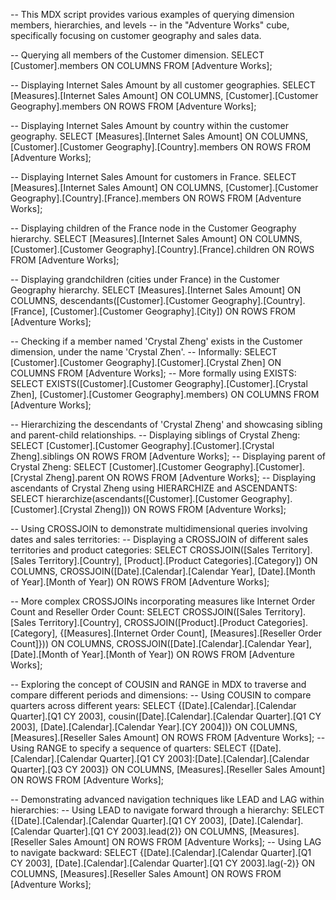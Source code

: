 -- This MDX script provides various examples of querying dimension members, hierarchies, and levels
-- in the "Adventure Works" cube, specifically focusing on customer geography and sales data.

-- Querying all members of the Customer dimension.
SELECT [Customer].members ON COLUMNS FROM [Adventure Works];

-- Displaying Internet Sales Amount by all customer geographies.
SELECT [Measures].[Internet Sales Amount] ON COLUMNS, [Customer].[Customer Geography].members ON ROWS FROM [Adventure Works];

-- Displaying Internet Sales Amount by country within the customer geography.
SELECT [Measures].[Internet Sales Amount] ON COLUMNS, [Customer].[Customer Geography].[Country].members ON ROWS FROM [Adventure Works];

-- Displaying Internet Sales Amount for customers in France.
SELECT [Measures].[Internet Sales Amount] ON COLUMNS, [Customer].[Customer Geography].[Country].[France].members ON ROWS FROM [Adventure Works];

-- Displaying children of the France node in the Customer Geography hierarchy.
SELECT [Measures].[Internet Sales Amount] ON COLUMNS, [Customer].[Customer Geography].[Country].[France].children ON ROWS FROM [Adventure Works];

-- Displaying grandchildren (cities under France) in the Customer Geography hierarchy.
SELECT [Measures].[Internet Sales Amount] ON COLUMNS, descendants([Customer].[Customer Geography].[Country].[France], [Customer].[Customer Geography].[City]) ON ROWS FROM [Adventure Works];

-- Checking if a member named 'Crystal Zheng' exists in the Customer dimension, under the name 'Crystal Zhen'.
-- Informally:
SELECT [Customer].[Customer Geography].[Customer].[Crystal Zhen] ON COLUMNS FROM [Adventure Works];
-- More formally using EXISTS:
SELECT EXISTS([Customer].[Customer Geography].[Customer].[Crystal Zhen], [Customer].[Customer Geography].members) ON COLUMNS FROM [Adventure Works];

-- Hierarchizing the descendants of 'Crystal Zheng' and showcasing sibling and parent-child relationships.
-- Displaying siblings of Crystal Zheng:
SELECT [Customer].[Customer Geography].[Customer].[Crystal Zheng].siblings ON ROWS FROM [Adventure Works];
-- Displaying parent of Crystal Zheng:
SELECT [Customer].[Customer Geography].[Customer].[Crystal Zheng].parent ON ROWS FROM [Adventure Works];
-- Displaying ascendants of Crystal Zheng using HIERARCHIZE and ASCENDANTS:
SELECT hierarchize(ascendants([Customer].[Customer Geography].[Customer].[Crystal Zheng])) ON ROWS FROM [Adventure Works];

-- Using CROSSJOIN to demonstrate multidimensional queries involving dates and sales territories:
-- Displaying a CROSSJOIN of different sales territories and product categories:
SELECT CROSSJOIN([Sales Territory].[Sales Territory].[Country], [Product].[Product Categories].[Category]) ON COLUMNS, CROSSJOIN([Date].[Calendar].[Calendar Year], [Date].[Month of Year].[Month of Year]) ON ROWS FROM [Adventure Works];

-- More complex CROSSJOINs incorporating measures like Internet Order Count and Reseller Order Count:
SELECT CROSSJOIN([Sales Territory].[Sales Territory].[Country], CROSSJOIN([Product].[Product Categories].[Category], {[Measures].[Internet Order Count], [Measures].[Reseller Order Count]})) ON COLUMNS, CROSSJOIN([Date].[Calendar].[Calendar Year], [Date].[Month of Year].[Month of Year]) ON ROWS FROM [Adventure Works];

-- Exploring the concept of COUSIN and RANGE in MDX to traverse and compare different periods and dimensions:
-- Using COUSIN to compare quarters across different years:
SELECT {[Date].[Calendar].[Calendar Quarter].[Q1 CY 2003], cousin([Date].[Calendar].[Calendar Quarter].[Q1 CY 2003], [Date].[Calendar].[Calendar Year].[CY 2004])} ON COLUMNS, [Measures].[Reseller Sales Amount] ON ROWS FROM [Adventure Works];
-- Using RANGE to specify a sequence of quarters:
SELECT {[Date].[Calendar].[Calendar Quarter].[Q1 CY 2003]:[Date].[Calendar].[Calendar Quarter].[Q3 CY 2003]} ON COLUMNS, [Measures].[Reseller Sales Amount] ON ROWS FROM [Adventure Works];

-- Demonstrating advanced navigation techniques like LEAD and LAG within hierarchies:
-- Using LEAD to navigate forward through a hierarchy:
SELECT {[Date].[Calendar].[Calendar Quarter].[Q1 CY 2003], [Date].[Calendar].[Calendar Quarter].[Q1 CY 2003].lead(2)} ON COLUMNS, [Measures].[Reseller Sales Amount] ON ROWS FROM [Adventure Works];
-- Using LAG to navigate backward:
SELECT {[Date].[Calendar].[Calendar Quarter].[Q1 CY 2003], [Date].[Calendar].[Calendar Quarter].[Q1 CY 2003].lag(-2)} ON COLUMNS, [Measures].[Reseller Sales Amount] ON ROWS FROM [Adventure Works];
